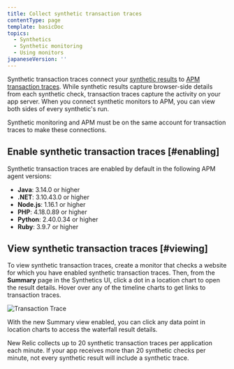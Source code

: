 ```yaml
---
title: Collect synthetic transaction traces
contentType: page
template: basicDoc
topics:
  - Synthetics
  - Synthetic monitoring
  - Using monitors
japaneseVersion: ''
---
```


Synthetic transaction traces connect your [synthetic results](/docs/synthetics/new-relic-synthetics/using-monitors/viewing-monitor-results) to [APM transaction traces](/docs/apm/traces/transaction-traces/transaction-traces). While synthetic results capture browser-side details from each synthetic check, transaction traces capture the activity on your app server. When you connect synthetic monitors to APM, you can view both sides of every synthetic's run.

<Callout variant="important">
  Synthetic monitoring and APM must be on the same account for transaction traces to make these connections.
</Callout>

## Enable synthetic transaction traces [#enabling]

Synthetic transaction traces are enabled by default in the following APM agent versions:

* **Java**: 3.14.0 or higher
* **.NET**: 3.10.43.0 or higher
* **Node.js**: 1.16.1 or higher
* **PHP**: 4.18.0.89 or higher
* **Python**: 2.40.0.34 or higher
* **Ruby**: 3.9.7 or higher

## View synthetic transaction traces [#viewing]

To view synthetic transaction traces, create a monitor that checks a website for which you have enabled synthetic transaction traces. Then, from the **Summary** page in the Synthetics UI, click a dot in a location chart to open the result details. Hover over any of the timeline charts to get links to transaction traces.

![Transaction Trace](./images/transaction-trace.png "Transaction Trace")

With the new Summary view enabled, you can click any data point in location charts to access the waterfall result details.

New Relic collects up to 20 synthetic transaction traces per application each minute. If your app receives more than 20 synthetic checks per minute, not every synthetic result will include a synthetic trace.
